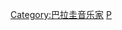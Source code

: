 {{Catnav|頁面分類|人物|各國人物|巴拉圭人|巴拉圭音乐家}}
{{Catnav|頁面分類|人物|各職業人物|音乐家|作曲家}}

{{catmore}}
{{Commonscat|Composers from Paraguay}}

[[Category:巴拉圭音乐家|Category:巴拉圭音乐家]]
[[Category:各国作曲家|P]]